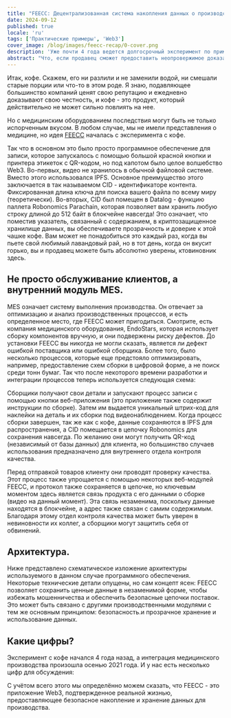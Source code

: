 ```yaml
---
title: "FEECC: Децентрализованная система накопления данных о производстве"
date: 2024-09-12
published: true
locale: 'ru'
tags: ['Практические примеры', 'Web3']
cover_image: /blog/images/feecc-recap/0-cover.png
description: 'Уже почти 4 года ведется долгосрочный эксперимент по применению технологий Robonomics в реальном производственном бизнесе. Внутри - краткое изложение этого.'
abstract: "Что, если продавец сможет предоставить неопровержимое доказательство подлинности вашего.. капучино? И что, если это не чашка кофе, а скорее большая цепочка поставок для производителя автомобилей. Или, что еще более ответственно, компания медицинского оборудования? Павел Тарасов [PaTara]"
---
```


Итак, кофе. Скажем, его ни разлили и не заменили водой, ни смешали старые порции или что-то в этом роде.
Я знаю, подавляющее большинство компаний ценят свою репутацию и ежедневно доказывают свою честность, и кофе - это продукт, который действительно не может сильно повлиять на нее.

Но с медицинским оборудованием последствия могут быть не только испорченным вкусом. В любом случае, мы не имели представления о медицине, но идея [FEECC](https://multi-agent.io/projects/feecc/) началась с эксперимента с кофе.

<RbImage zoom src="/blog/images/feecc-recap/1-coffee.png" alt="Схема кофе" />

Так что в основном это было просто программное обеспечение для записи, которое запускалось с помощью большой красной кнопки и принтера этикеток с QR-кодом, но под капотом было целое волшебство Web3.
Во-первых, видео не хранилось в обычной файловой системе. Вместо этого использовался IPFS. Основное преимущество этого заключается в так называемом CID - идентификаторе контента. Фиксированная длина ключа для поиска вашего файла по всему миру (теоретически).
Во-вторых, CID был помещен в Datalog - функцию паллета Robonomics Parachain, которая позволяет вам хранить любую строку длиной до 512 байт в блокчейне навсегда! Это означает, что поместив указатель, связанный с содержанием, в криптозащищенное хранилище данных, вы обеспечиваете прозрачность и доверие к этой чашке кофе. Вам может не понадобиться это каждый раз, когда вы пьете свой любимый лавандовый рай, но в тот день, когда он вкусит горько, вы и продавец можете быть абсолютно уверены, ктовиновник здесь.


## Не просто обслуживание клиентов, а внутренний модуль MES.

MES означает систему выполнения производства. Он отвечает за оптимизацию и анализ производственных процессов, и есть 
определенное место, где FEECC может пригодиться. Смотрите, есть компания медицинского оборудования, EndoStars, 
которая использует сборку компонентов вручную, и они подвержены риску дефектов. До установки FEECC вы 
никогда не могли сказать, является ли дефект ошибкой поставщика или ошибкой сборщика. Более того, было несколько 
процессов, которые еще предстояло оптимизировать, например, предоставление схем сборки в цифровой форме, а не поиск 
среди тонн бумаг. Так что после некоторого времени разработки и интеграции процессов теперь используется следующая 
схема:

<RbImage zoom src="/blog/images/feecc-recap/2-assembly.png" alt="Сборка" />

Сборщики получают свои детали и запускают процесс записи с помощью кнопки веб-приложения (это приложение также 
содержит инструкции по сборке). Затем им выдается уникальный штрих-код для наклейки на деталь и их сборки под 
видеонаблюдением. Когда процесс сборки завершен, так же как с кофе, данные сохраняются в IPFS для распространения, 
а CID помещается в цепочку Robonomics для сохранения навсегда. По желанию они могут получить QR-код 
(независимый от базы данных) для клиента, но большинство случаев использования предназначено для внутреннего 
отдела контроля качества.


Перед отправкой товаров клиенту они проводят проверку качества. Этот процесс также упрощается с помощью некоторых 
веб-модулей FEECC, и протокол также сохраняется в цепочке, но ключевым моментом здесь является связь продукта 
с его данными о сборке (видео на данный момент). Эта связь незаменима, поскольку данные находятся в блокчейне, 
а адрес также связан с самим содержимым. Благодаря этому отдел контроля качества может быть уверен в невиновности 
их коллег, а сборщики могут защитить себя от обвинений.

<RbImage zoom src="/blog/images/feecc-recap/3-qcd.png" alt="QCD" />

## Архитектура.
Ниже представлено схематическое изложение архитектуры используемого в данном случае программного обеспечения. 
Некоторые технические детали опущены, но сам концепт ясен: FEECC позволяет сохранить ценные данные в незаменимой 
форме, чтобы избежать мошенничества и обеспечить безопасные цепочки поставок. Это может быть связано с другими 
производственными модулями с тем же основным принципом: безопасность.и 
прозрачное хранение и использование данных.

<RbImage zoom src="/blog/images/feecc-recap/4-architecture.png" alt="Архитектура" />

## Какие цифры?

Эксперимент с кофе начался 4 года назад, а интеграция медицинского производства произошла осенью 2021 года. И у нас есть 
несколько цифр для обсуждения:

<RbImage zoom src="/blog/images/feecc-recap/5-numbers.png" alt="Цифры" />

С учётом всего этого мы определённо можем сказать, что FEECC - это приложение Web3, подтвержденное реальной жизнью, предоставляющее безопасное накопление и хранение данных для производства.
